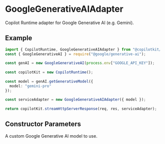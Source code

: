 



# GoogleGenerativeAIAdapter

Copilot Runtime adapter for Google Generative AI (e.g. Gemini).
 
## Example
 
```ts
import { CopilotRuntime, GoogleGenerativeAIAdapter } from "@copilotkit/runtime";
const { GoogleGenerativeAI } = require("@google/generative-ai");
 
const genAI = new GoogleGenerativeAI(process.env["GOOGLE_API_KEY"]);
 
const copilotKit = new CopilotRuntime();
 
const model = genAI.getGenerativeModel({
  model: "gemini-pro"
});
 
const serviceAdapter = new GoogleGenerativeAIAdapter({ model });
 
return copilotKit.streamHttpServerResponse(req, res, serviceAdapter);
```

## Constructor Parameters

<PropertyReference name="model" type="GenerativeModel"  > 
A custom Google Generative AI model to use.
</PropertyReference>

